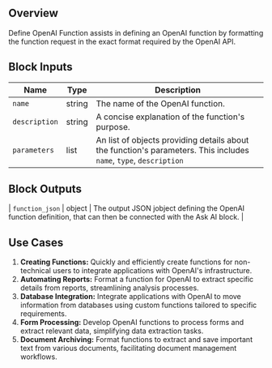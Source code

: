 ## Overview

Define OpenAI Function assists in defining an OpenAI function by formatting the function request in the exact format required by the OpenAI API.

## Block Inputs

| Name          | Type   | Description                                                                                                       |
| ------------- | ------ | ----------------------------------------------------------------------------------------------------------------- |
| `name`        | string | The name of the OpenAI function.                                                                                  |
| `description` | string | A concise explanation of the function's purpose.                                                                  |
| `parameters`  | list   | An list of objects providing details about the function's parameters. This includes `name`, `type`, `description` |

## Block Outputs

| `function_json` | object | The output JSON jobject defining the OpenAI function definition, that can then be connected with the Ask AI block. |

## Use Cases

1. **Creating Functions:** Quickly and efficiently create functions for non-technical users to integrate applications with OpenAI's infrastructure.
2. **Automating Reports:** Format a function for OpenAI to extract specific details from reports, streamlining analysis processes.
3. **Database Integration:** Integrate applications with OpenAI to move information from databases using custom functions tailored to specific requirements.
4. **Form Processing:** Develop OpenAI functions to process forms and extract relevant data, simplifying data extraction tasks.
5. **Document Archiving:** Format functions to extract and save important text from various documents, facilitating document management workflows.
